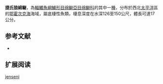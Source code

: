 {{Speciesbox
| name = 捷氏狼綿鳚
| image = 
| status = NE
| status_system = IUCN3.1
| genus = Lycodes
| species = jenseni
| authority = Taranetz & Andriashev, 1935
| synonyms = 
}}

'''捷氏狼綿鳚'''，為[[輻鰭魚綱|輻鰭魚綱]][[鱸形目|鱸形目]][[绵鳚亞目|绵鳚亞目]][[绵鳚科|绵鳚科]]的其中一[[種|種]]，分布於西北[[太平洋|太平洋]]區的[[鄂霍次克海|鄂霍次克海]]海域，屬底棲性魚類，棲息深度在水深126至150公尺，體長可達17公分。

==参考文献==
*{{FishBase_species|genus=Lycodes|species=jenseni|year=2011|month=12}}

== 扩展阅读 ==
{{refbegin}}
{{wikispecies-inline|Lycodes jenseni|捷氏狼綿鳚}}
{{refend}}
{{Taxonbar|from=Q1099118}}

[[Category:狼绵鳚属|jenseni]]


{{鱸形目小作品}}